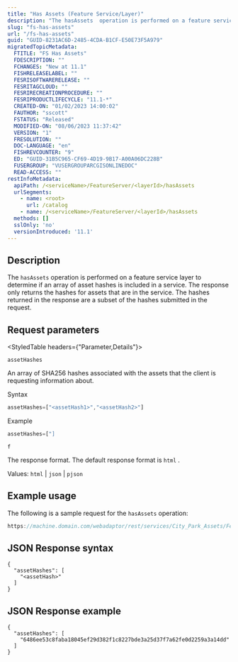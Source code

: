 ```yaml
---
title: "Has Assets (Feature Service/Layer)"
description: "The hasAssets  operation is performed on a feature service layer to determine if an array of asset hashes are included in a service."
slug: "fs-has-assets"
url: "/fs-has-assets"
guid: "GUID-8231AC6D-2485-4CDA-B1CF-E50E73F5A979"
migratedTopicMetadata:
  FTITLE: "FS Has Assets"
  FDESCRIPTION: ""
  FCHANGES: "New at 11.1"
  FISHRELEASELABEL: ""
  FESRISOFTWARERELEASE: ""
  FESRITAGCLOUD: ""
  FESRIRECREATIONPROCEDURE: ""
  FESRIPRODUCTLIFECYCLE: "11.1-*"
  CREATED-ON: "01/02/2023 14:00:02"
  FAUTHOR: "sscott"
  FSTATUS: "Released"
  MODIFIED-ON: "08/06/2023 11:37:42"
  VERSION: "1"
  FRESOLUTION: ""
  DOC-LANGUAGE: "en"
  FISHREVCOUNTER: "9"
  ED: "GUID-31B5C965-CF69-4D19-9B17-A00A06DC228B"
  FUSERGROUP: "VUSERGROUPARCGISONLINEDOC"
  READ-ACCESS: ""
restInfoMetadata:
  apiPath: /<serviceName>/FeatureServer/<layerId>/hasAssets
  urlSegments:
    - name: <root>
      url: /catalog
    - name: /<serviceName>/FeatureServer/<layerId>/hasAssets
  methods: []
  sslOnly: 'no'
  versionIntroduced: '11.1'
---
```


## Description

The `hasAssets`  operation is performed on a feature service layer to determine if an array of asset hashes is included in a service. The response only returns the hashes for assets that are in the service. The hashes returned in the response are a subset of the hashes submitted in the request.

##  Request parameters

<StyledTable headers={"Parameter,Details"}>

<StyledTableRow>

<StyledTableCell cellStyle="markdown">

`assetHashes` 

</StyledTableCell>

<StyledTableCell cellStyle="markdown">

An array of SHA256 hashes associated with the assets that the client is requesting information about.

Syntax

```javascript
assetHashes=["<assetHash1>","<assetHash2>"]
```

 

Example

```javascript
assetHashes=["]
```

 

</StyledTableCell>

</StyledTableRow>

<StyledTableRow>

<StyledTableCell cellStyle="markdown">

`f` 

</StyledTableCell>

<StyledTableCell cellStyle="markdown">

The response format. The default response format is `html` .

Values: `html`  \| `json`  \| `pjson` 

</StyledTableCell>

</StyledTableRow>

</StyledTable>

## Example usage

The following is a sample request for the `hasAssets`  operation:

```javascript
https://machine.domain.com/webadaptor/rest/services/City_Park_Assets/FeatureServer/0/hasAssets?assetHashes=["6486ee53c8faba18045ef29d382f1c8227bde3a25d37f7a62fe0d2259a3a14dd"]&f=pjson
```

 

## JSON Response syntax

```other
{ 
  "assetHashes": [ 
    "<assetHash>" 
  ] 
} 
```

 

## JSON Response example

```other
{ 
  "assetHashes": [ 
    "6486ee53c8faba18045ef29d382f1c8227bde3a25d37f7a62fe0d2259a3a14dd" 
  ] 
} 
```

 
